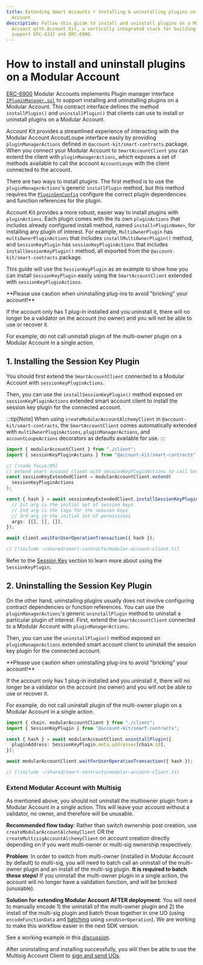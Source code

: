 ```yaml
---
title: Extending Smart Accounts • Installing & uninstalling plugins on a Modular
  Account
description: Follow this guide to install and uninstall plugins on a Modular
  Account with Account Kit, a vertically integrated stack for building apps that
  support ERC-4337 and ERC-6900.
---
```


# How to install and uninstall plugins on a Modular Account

[ERC-6900](https://eips.ethereum.org/EIPS/eip-6900) Modular Accounts implements Plugin manager interface [`IPluginManager.sol`](https://eips.ethereum.org/EIPS/eip-6900#ipluginmanagersol) to support installing and uninstalling plugins on a Modular Account. This contract interface defines the method `installPlugin()` and `uninstallPlugin()` that clients can use to install or uninstall plugins on a Modular Account.

Account Kit provides a streamlined experience of interacting with the Modular Account AccoutLoupe interface easily by providing `pluginManagerActions` defined in `@account-kit/smart-contracts` package. When you connect your Modular Account to `SmartAccountClient` you can extend the client with `pluginManagerActions`, which exposes a set of methods available to call the account `AccountLoupe` with the client connected to the account.

There are two ways to install plugins. The first method is to use the `pluginManagerActions`'s generic `installPlugin` method, but this method requires the [`PluginGenConfig`](https://github.com/alchemyplatform/aa-sdk/blob/a9a11ec23b1084fa43edaa3cb933ff36318ca573/packages/accounts/plugindefs/types.ts) configure the correct plugin dependencies and function references for the plugin.

Account Kit provides a more robust, easier way to install plugins with `pluginActions`. Each plugin comes with the its own `pluginActions` that includes already configured install method, named `install<PluginName>`, for installing any plugin of interest. For example, `MultiOwnerPlugin` has `multiOwnerPluginActions` that includes `installMultiOwnerPlugin()` method, and `SessionKeyPlugin` has `sessionKeyPluginActions` that includes `installSessionKeyPlugin()` method, all exported from the `@account-kit/smart-contracts` package.

This guide will use the `SessionKeyPlugin` as an example to show how you can install `SessionKeyPlugin` easily using the `SmartAccountClient` extended with `sessionKeyPluginActions`.

<Warning>
**Please use caution when uninstalling plug-ins to avoid "bricking" your account!**

If the account only has 1 plug-in installed and you uninstall it, there will no longer be a validator on the account (no owner) and you will not be able to use or recover it.

For example, do not call uninstall plugin of the multi-owner plugin on a Modular Account in a single action.

</Warning>

## 1. Installing the Session Key Plugin

You should first extend the `SmartAccountClient` connected to a Modular Account with `sessionKeyPluginActions`.

Then, you can use the `installSessionKeyPlugin()` method exposed on `sessionKeyPluginActions` extended smart account client to install the session key plugin for the connected account.

:::tip[Note]
When using `createModularAccountAlchemyClient` in `@account-kit/smart-contracts`, the `SmartAccountClient` comes automatically extended with `multiOwnerPluginActions`, `pluginManagerActions`, and `accountLoupeActions` decorators as defaults available for use.
:::

<CodeBlocks>

```ts [example.ts] twoslash
import { modularAccountClient } from "./client";
import { sessionKeyPluginActions } from "@account-kit/smart-contracts";

// [!code focus:99]
// extend smart account client with sessionKeyPluginActions to call SessionKeyPlugin methods
const sessionKeyExtendedClient = modularAccountClient.extend(
  sessionKeyPluginActions
);

const { hash } = await sessionKeyExtendedClient.installSessionKeyPlugin({
  // 1st arg is the initial set of session keys
  // 2nd arg is the tags for the session keys
  // 3rd arg is the initial set of permissions
  args: [[], [], []],
});

await client.waitForUserOperationTransaction({ hash });
```

```ts [client.ts] twoslash filename="client.ts"
// [!include ~/shared/smart-contracts/modular-account-client.ts]
```

</CodeBlocks>

Refer to the [Session Key](/smart-contracts/other-accounts/modular-account/session-keys) section to learn more about using the `SessionKeyPlugin`.

## 2. Uninstalling the Session Key Plugin

On the other hand, uninstalling plugins usually does not involve configuring contract dependencies or function references. You can use the `pluginManagerActions`'s generic `uninstallPlugin` method to uninstall a particular plugin of interest.
First, extend the `SmartAccountClient` connected to a Modular Account with `pluginManagerActions`.

Then, you can use the `uninstallPlugin()` method exposed on `pluginManagerActions` extended smart account client to uninstall the session key plugin for the connected account.

<Warning>
**Please use caution when uninstalling plug-ins to avoid "bricking" your account!**

If the account only has 1 plug-in installed and you uninstall it, there will no longer be a validator on the account (no owner) and you will not be able to use or recover it.

For example, do not call uninstall plugin of the multi-owner plugin on a Modular Account in a single action.

</Warning>

<CodeBlocks>

```ts [example.ts] twoslash
import { chain, modularAccountClient } from "./client";
import { SessionKeyPlugin } from "@account-kit/smart-contracts";

const { hash } = await modularAccountClient.uninstallPlugin({
  pluginAddress: SessionKeyPlugin.meta.addresses[chain.id],
});

await modularAccountClient.waitForUserOperationTransaction({ hash });
```

```ts [client.ts] twoslash filename="client.ts"
// [!include ~/shared/smart-contracts/modular-account-client.ts]
```

</CodeBlocks>

### Extend Modular Account with Multisig

As mentioned above, you should not uninstall the multiowner plugin from a Modular Account in a single action. This will leave your account without a validator, no owner, and therefore will be unusable.

**Recommended flow today**: Rather than switch ownership post creation, use `createModularAccountAlchemyClient` OR the `createMultisigAccountAlchemyClient` on account creation directly depending on if you want multi-owner or multi-sig ownership respectively.

**Problem**: In order to switch from multi-owner (installed in Modular Account by default) to multi-sig, you will need to batch call an uninstall of the multi-owner plugin and an install of the multi-sig plugin. **It is required to batch these steps!** If you uninstall the multi-owner plugin in a single action, the account will no longer have a validation function, and will be bricked (unusable).

**Solution for extending Modular Account AFTER deployment**: You will need to manually encode 1) the uninstall of the multi-owner plugin and 2) the install of the multi-sig plugin and batch those together in one UO (using `encodeFunctionData` and [batching](/infra/send-user-operations#batch-user-operations) using `sendUserOperation`). We are working to make this workflow easier in the next SDK version.

See a working example in this [discussion](https://github.com/alchemyplatform/aa-sdk/discussions/865#discussioncomment-10206160).

After uninstalling and installing successfully, you will then be able to use the Multisig Account Client to [sign and send UOs](/smart-contracts/other-accounts/modular-account/multisig-plugin/getting-started/).
